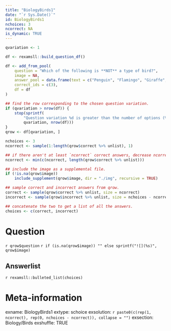 ```yaml
---
title: "BiologyBirds1"
date: "`r Sys.Date()`"
id: BiologyBirds1
nchoices: 3
ncorrect: NA
is_dynamic: TRUE
---
```


```r
qvariation <- 1
```

```r
df <- rexamsll::build_question_df()

df <- add_from_pool(
    question = "Which of the following is **NOT** a type of bird?",
    image = NA,
    answer_pool = data.frame(text = c("Penguin", "Flamingo", "Giraffe", "Robin", "Crow", "Seagull"), id = seq_len(6)),
    correct_ids = c(3),
    df = df
)

## find the row corresponding to the chosen question variation.
if (qvariation > nrow(df)) {
    stop(sprintf(
        "Question variation %d is greater than the number of options (%d).",
        qvariation, nrow(df)))
}
qrow <- df[qvariation, ]

nchoices <- 3
ncorrect <- sample(1:length(qrow$correct %>% unlist), 1)

## if there aren't at least `ncorrect` correct answers, decrease ncorrect
ncorrect <- min(c(ncorrect, length(qrow$correct %>% unlist)))

## include the image as a supplemental file.
if (!is.na(qrow$image))
    include_supplement(qrow$image, dir = "./img", recursive = TRUE)

## sample correct and incorrect answers from qrow.
correct <- sample(qrow$correct %>% unlist, size = ncorrect)
incorrect <- sample(qrow$incorrect %>% unlist, size = nchoices - ncorrect)

## concatenate the two to get a list of all the answers.
choices <- c(correct, incorrect)
```

Question
========

`r qrow$question`
`r if (is.na(qrow$image)) "" else sprintf("![](%s)", qrow$image)`

Answerlist
----------

`r rexamsll::bulleted_list(choices)`

Meta-information
================
exname: BiologyBirds1
extype: schoice
exsolution: `r paste0(c(rep(1, ncorrect), rep(0, nchoices - ncorrect)), collapse = "")`
exsection: Biology/Birds
exshuffle: TRUE

